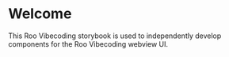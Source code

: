 
<Meta title="Welcome" />

# Welcome

This Roo Vibecoding storybook is used to independently develop components for the Roo Vibecoding webview UI.
